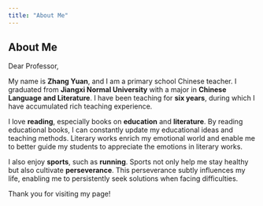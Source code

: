 ```yaml
---
title: "About Me"
---
```


## About Me

Dear Professor,  

My name is **Zhang Yuan**, and I am a primary school Chinese teacher. I graduated from **Jiangxi Normal University** with a major in **Chinese Language and Literature**. I have been teaching for **six years**, during which I have accumulated rich teaching experience.  

I love **reading**, especially books on **education** and **literature**. By reading educational books, I can constantly update my educational ideas and teaching methods. Literary works enrich my emotional world and enable me to better guide my students to appreciate the emotions in literary works.  

I also enjoy **sports**, such as **running**. Sports not only help me stay healthy but also cultivate **perseverance**. This perseverance subtly influences my life, enabling me to persistently seek solutions when facing difficulties.  

Thank you for visiting my page!  

